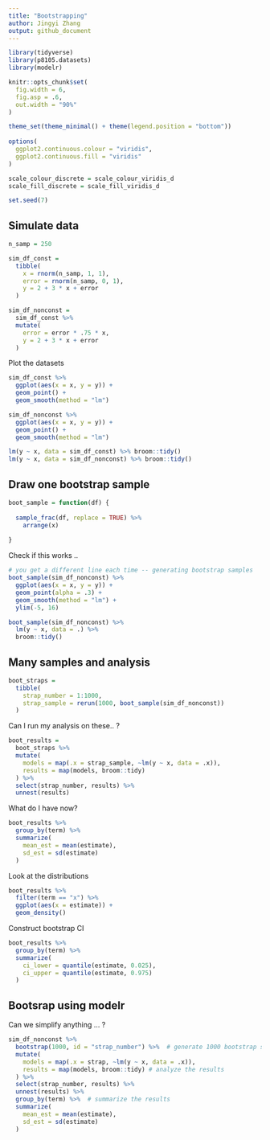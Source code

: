 ```yaml
---
title: "Bootstrapping"
author: Jingyi Zhang
output: github_document
---
```


```r
library(tidyverse)
library(p8105.datasets)
library(modelr)

knitr::opts_chunk$set(
  fig.width = 6,
  fig.asp = .6,
  out.width = "90%"
)

theme_set(theme_minimal() + theme(legend.position = "bottom"))
          
options(
  ggplot2.continuous.colour = "viridis",
  ggplot2.continuous.fill = "viridis"
)

scale_colour_discrete = scale_colour_viridis_d
scale_fill_discrete = scale_fill_viridis_d

set.seed(7)
```

## Simulate data

```r
n_samp = 250

sim_df_const =
  tibble(
    x = rnorm(n_samp, 1, 1),
    error = rnorm(n_samp, 0, 1),
    y = 2 + 3 * x + error
  )

sim_df_nonconst = 
  sim_df_const %>% 
  mutate(
    error = error * .75 * x,
    y = 2 + 3 * x + error
  )
```

Plot the datasets

```r
sim_df_const %>% 
  ggplot(aes(x = x, y = y)) +
  geom_point() +
  geom_smooth(method = "lm")

sim_df_nonconst %>% 
  ggplot(aes(x = x, y = y)) +
  geom_point() +
  geom_smooth(method = "lm")
```


```r
lm(y ~ x, data = sim_df_const) %>% broom::tidy()
lm(y ~ x, data = sim_df_nonconst) %>% broom::tidy()
```

## Draw one bootstrap sample

```r
boot_sample = function(df) {
  
  sample_frac(df, replace = TRUE) %>% 
    arrange(x)
  
}
```

Check if this works ..

```r
# you get a different line each time -- generating bootstrap samples
boot_sample(sim_df_nonconst) %>%
  ggplot(aes(x = x, y = y)) +
  geom_point(alpha = .3) +
  geom_smooth(method = "lm") +
  ylim(-5, 16)
```


```r
boot_sample(sim_df_nonconst) %>%
  lm(y ~ x, data = .) %>% 
  broom::tidy()
```

## Many samples and analysis

```r
boot_straps =
  tibble(
    strap_number = 1:1000,
    strap_sample = rerun(1000, boot_sample(sim_df_nonconst))
  )
```

Can I run my analysis on these.. ?

```r
boot_results =
  boot_straps %>% 
  mutate(
    models = map(.x = strap_sample, ~lm(y ~ x, data = .x)),
    results = map(models, broom::tidy)
  ) %>% 
  select(strap_number, results) %>% 
  unnest(results)
```

What do I have now?

```r
boot_results %>% 
  group_by(term) %>% 
  summarize(
    mean_est = mean(estimate),
    sd_est = sd(estimate)
  )
```

Look at the distributions

```r
boot_results %>% 
  filter(term == "x") %>% 
  ggplot(aes(x = estimate)) +
  geom_density()
```

Construct bootstrap CI

```r
boot_results %>% 
  group_by(term) %>% 
  summarize(
    ci_lower = quantile(estimate, 0.025),
    ci_upper = quantile(estimate, 0.975)
  )
```

## Bootsrap using modelr

Can we simplify anything ... ?

```r
sim_df_nonconst %>% 
  bootstrap(1000, id = "strap_number") %>%  # generate 1000 bootstrap samples
  mutate(
    models = map(.x = strap, ~lm(y ~ x, data = .x)),
    results = map(models, broom::tidy) # analyze the results
  ) %>% 
  select(strap_number, results) %>% 
  unnest(results) %>% 
  group_by(term) %>%  # summarize the results
  summarize(
    mean_est = mean(estimate),
    sd_est = sd(estimate)
  )
```












